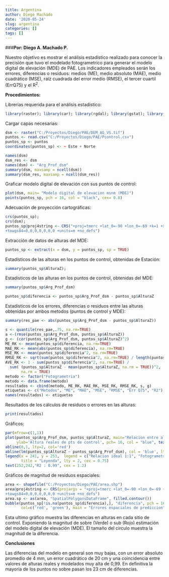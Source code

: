 ```yaml
---
title: Argentina
author: Diego Machado
date: '2020-05-24'
slug: argentina
categories: []
tags: []
---
```

###**Por: Diego A. Machado P.**

Nuestro objetivo es mostrar el análisis estadístico realizado para conocer la precisión que tuvo el modelado fotogrametrico para generar el modelo digital de elevación (MDE) de PAE. Los indicadores empleados serán los errores, diferencias o residuos: medios (ME), medio absoluto (MAE), medio cuadrático (MSE), raíz cuadrada del error medio (RMSE), el tercer cuartil (ErrQ75) y el R^2^.

**Procedimientos:**

Librerías requerida para el análisis estadístico:
```r
library(raster); library(car); library(rgdal); library(gstat); library(caret); library(reshape); library(sp); library(lattice); library(ggplot2); library(automap); library(Metrics);
```
Cargar capas necesarias:
```r
dsm <- raster("C:/Proyectos/Diego/PAE/DEM_AG_VS.tif")
puntos <- read.csv("C:/Proyectos/Diego/PAE/Pcontrol.csv")
puntos_sp <- puntos
coordinates(puntos_sp) <- ~ Este + Norte
```

```r
names(dsm)
dsm_res <- dsm
names(dsm) <- "Arg_Prof_dsm"
summary(dsm, maxsamp = ncell(dsm))
summary(dsm_res, maxsamp = ncell(dsm_res))
```
Graficar modelo digital de elevación con sus puntos de control:
```r
plot(dsm, main= "Modelo digital de elevacion msnm (MDE)")
points(puntos_sp, pch = 16, col = "black", cex= 0.8)
```


Adecuación de proyección cartográficas:
```r
crs(puntos_sp);
crs(dsm);
puntos_sp@proj4string <- CRS("+proj=tmerc +lat_0=-90 +lon_0=-69 +k=1 +x_0=2500000 +y_0=0 +ellps=WGS84
+towgs84=0,0,0,0,0,0,0 +units=m +no_defs")
```
Extracción de datos de alturas del MDE:
```r
puntos_sp <- extract(x = dsm, y = puntos_sp, sp = TRUE)
```
Estadísticos de las alturas en los puntos de control, obtenidas de Estación:
```r
summary(puntos_sp$AlturaZ);
```
Estadísticos de las alturas en los puntos de control, obtenidas del MDE:
```r
summary(puntos_sp$Arg_Prof_dsm)
```

```r
puntos_sp$diferencia <- puntos_sp$Arg_Prof_dsm - puntos_sp$AlturaZ
```

Estadísticos de los errores, diferencias o residuos entre las alturas obtenidas por ambos metodos (puntos de control y MDE):
```r
summary(res_pae <- abs(puntos_sp$Arg_Prof_dsm - puntos_sp$AlturaZ))
```

```r
s <- quantile(res_pae,.75, na.rm=TRUE)
a <-(rmse(puntos_sp$Arg_Prof_dsm, puntos_sp$AlturaZ))
g <- (cor(puntos_sp$Arg_Prof_dsm, puntos_sp$AlturaZ)^2)
ME_RK <- mean(puntos_sp$diferencia, na.rm=TRUE)
MAE_RK <- mean(abs(puntos_sp$diferencia), na.rm=TRUE)
MSE_RK <- mean(puntos_sp$diferencia^2, na.rm=TRUE)
RMSE_RK <- sqrt(sum(puntos_sp$diferencia^2, na.rm=TRUE) / length(puntos_sp$diferencia))
AVE_RK <- 1 - sum(puntos_sp$diferencia^2, na.rm=TRUE) / 
  sum( (puntos_sp$AlturaZ - mean(puntos_sp$AlturaZ, na.rm = TRUE))^2, 
       na.rm = TRUE)
metodo <- factor("Fotogrametria")
metodo <- data.frame(metodo)
resultados <- cbind(metodo, ME_RK, MAE_RK, MSE_RK, RMSE_RK, s, g)
etiquetas <- c("Metodos", "ME", "MAE", "MSE", "RMSE", "Err Q75", "R2")
names(resultados) <- etiquetas
```
Resultados de los cálculos de residuos o errores en las alturas:
```r
print(resultados)
```
Gráficos:
```r
par(mfrow=c(1,1))
plot(puntos_sp$Arg_Prof_dsm, puntos_sp$AlturaZ, main="Relacion entre alturas modeladas por fotogrametria y alturas reales ", xlab="Altura modelada (MDE)", 
     ylab='Altura reales de pts de control', pch= 16, col = "blue", text(15,0.5, "TEXT"))
abline(0,1, lty=2, col='red')
abline(lm(puntos_sp$AlturaZ ~ puntos_sp$Arg_Prof_dsm), col = 'blue', lty=2)
legend(x = 241, y = 253,  legend = c("Relacion ideal 1:1", "Fotogrametria"), col = c("Red", "Blue"), 
       title = "Leyenda", lty = 2, cex = 0.75)
text(252,242,"R2 : 0.99", cex = 1.2)
```

Gráficos de magnitud de residuos espaciales:
```r
area <- shapefile("C:/Proyectos/Diego/PAE/area.shp")
area@proj4string <- CRS(projargs = "+proj=tmerc +lat_0=-90 +lon_0=-69 +k=1 +x_0=2500000 +y_0=0 +ellps=WGS84
+towgs84=0,0,0,0,0,0,0 +units=m +no_defs")
area.sp <- as(area, "SpatialPolygonsDataFrame", filled.contour())
bubble(puntos_sp[!is.na(puntos_sp$diferencia),], "diferencia", pch = 16, 
       col=c('red', 'green'), main = "Errores espaciales de prediccion", sp.layout=list("sp.polygons", area.sp, fill="0") )
```
Esta ultimo gráfico muestra las diferencias en alturas en cada sitio de control. Exponiendo la magnitud de sobre (Verde) o sub (Rojo) estimación del modelo digital de elevación (MDE). El tamaño del circulo muestra la magnitud de la diferencia.

**Conclusiones**


Las diferencias del modelo en general son muy bajas, con un error absoluto promedio de 4 mm, un error cuadrático de 20 cm y una coincidencia entre valores de alturas reales y modelados muy alta de 0,99. En definitiva la mayoría de los puntos no sobre pasan los 23 cm de diferencias.
